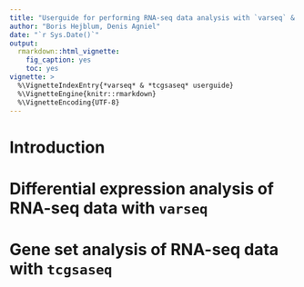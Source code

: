 ```yaml
---
title: "Userguide for performing RNA-seq data analysis with `varseq` & `tcgsaseq`"
author: "Boris Hejblum, Denis Agniel"
date: "`r Sys.Date()`"
output: 
  rmarkdown::html_vignette:
    fig_caption: yes
    toc: yes
vignette: >
  %\VignetteIndexEntry{*varseq* & *tcgsaseq* userguide}
  %\VignetteEngine{knitr::rmarkdown}
  %\VignetteEncoding{UTF-8}
---
```


# Introduction

# Differential expression analysis of RNA-seq data with `varseq`

# Gene set analysis of RNA-seq data with `tcgsaseq`
